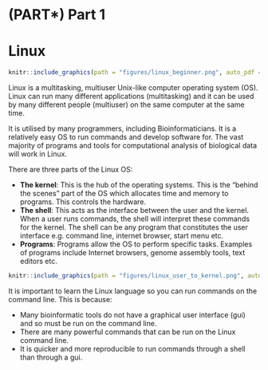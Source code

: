 # (PART\*) Part 1 {-}

# Linux {#linuxintro}
```{r, fig.align = 'center',out.width= '20%', echo=FALSE }
knitr::include_graphics(path = "figures/linux_beginner.png", auto_pdf = TRUE)
``` 
Linux is a multitasking, multiuser Unix-like computer operating system (OS). Linux can run many different applications (multitasking) and it can be used by many different people (multiuser) on the same computer at the same time.

It is utilised by many programmers, including Bioinformaticians. It is a relatively easy OS to run commands and develop software for. The vast majority of programs and tools for computational analysis of biological data will work in Linux.

There are three parts of the Linux OS:

- __The kernel__: This is the hub of the operating systems. This is the “behind the scenes” part of the OS which allocates time and memory to programs. This controls the hardware.
- __The shell__: This acts as the interface between the user and the kernel. When a user runs commands, the shell will interpret these commands for the kernel. The shell can be any program that constitutes the user interface e.g. command line, internet browser, start menu etc.
- __Programs__: Programs allow the OS to perform specific tasks. Examples of programs include Internet browsers, genome assembly tools, text editors etc.

```{r, fig.align = 'center',out.width= '80%', echo=FALSE }
knitr::include_graphics(path = "figures/linux_user_to_kernel.png", auto_pdf = TRUE)
``` 

It is important to learn the Linux language so you can run commands on the command line. This is because:

- Many bioinformatic tools do not have a graphical user interface (gui) and so must be run on the command line.
- There are many powerful commands that can be run on the Linux command line.
- It is quicker and more reproducible to run commands through a shell than through a gui.
